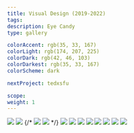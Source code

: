 ```yaml
---
title: Visual Design (2019-2022)
tags:
description: Eye Candy
type: gallery

colorAccent: rgb(35, 33, 167)
colorLight: rgb(174, 207, 225)
colorDark: rgb(42, 46, 103)
colorDarkest: rgb(35, 33, 167)
colorScheme: dark

nextProject: tedxsfu

scope:
weight: 1
---
```


<FullImage
  src="/project-assets/visual-design-projects/intro.png"
  width={1904}
  height={2743}
  priority={true}
/>

<ColorShifter background="#000" />

<LayoutFull grid="2/2">
  <Image
    src="/project-assets/visual-design-projects/gamelan.jpg"
    width={1080}
    height={1080}
  />
  <Image
    src="/project-assets/visual-design-projects/western-front.jpg"
    width={1080}
    height={1080}
  />
</LayoutFull>

<LayoutFull grid="3/3">
  {/* <Image
    src="/project-assets/visual-design-projects/Frame-61.jpg"
    width={1080}
    height={1080}
  />
  <Image
    src="/project-assets/visual-design-projects/Frame-69.jpg"
    width={1080}
    height={1080}
  /> */}
</LayoutFull>

<LayoutFull grid="2/4">
  <Image
    src="/project-assets/visual-design-projects/Frame-71.jpg"
    width={1080}
    height={1080}
  />
  <Image
    src="/project-assets/visual-design-projects/Frame-72.jpg"
    width={1080}
    height={1080}
  />
</LayoutFull>

<LayoutFull grid="4/2">
  <Image
    src="/project-assets/visual-design-projects/music-sound-fest-1.jpg"
    width={1080}
    height={1080}
  />
  <Image
    src="/project-assets/visual-design-projects/Frame-85.jpg"
    width={1080}
    height={1080}
  />
</LayoutFull>

<LayoutFull grid="2/4">
  <Image
    src="/project-assets/visual-design-projects/Frame-83.jpg"
    width={1080}
    height={1080}
  />
  <Image
    src="/project-assets/visual-design-projects/music-sound-fest-2.jpg"
    width={1080}
    height={1080}
  />
</LayoutFull>

<LayoutFull grid="2/2">
  <Image
    src="/project-assets/visual-design-projects/Frame-5.jpg"
    width={1080}
    height={1080}
  />
  <Image
    src="/project-assets/visual-design-projects/Frame-6.jpg"
    width={1080}
    height={1080}
  />
</LayoutFull>
